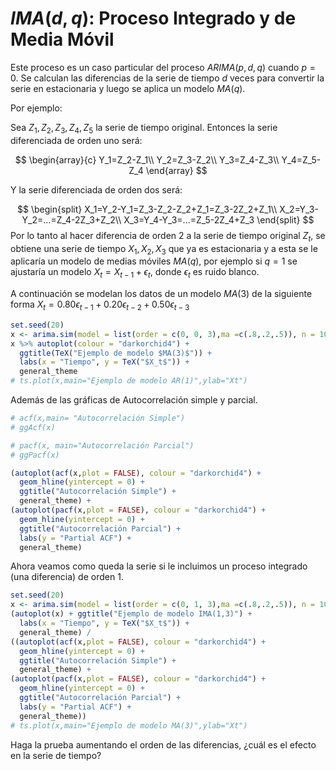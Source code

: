 # $IMA(d,q)$: Proceso Integrado y de Media Móvil

Este proceso es un caso particular del proceso $ARIMA(p,d,q)$ cuando $p=0$. Se calculan las diferencias de la serie de tiempo $d$ veces para convertir la serie en estacionaria y luego se aplica un modelo $MA(q)$.

Por ejemplo: 

Sea $Z_1, Z_2, Z_3, Z_4, Z_5$ la serie de tiempo original. Entonces la serie diferenciada de orden uno será:

$$
\begin{array}{c}
Y_1=Z_2-Z_1\\
Y_2=Z_3-Z_2\\
Y_3=Z_4-Z_3\\
Y_4=Z_5-Z_4
\end{array}
$$

Y la serie diferenciada de orden dos será:

$$
\begin{split}
X_1=Y_2-Y_1=Z_3-Z_2-Z_2+Z_1=Z_3-2Z_2+Z_1\\
X_2=Y_3-Y_2=...=Z_4-2Z_3+Z_2\\
X_3=Y_4-Y_3=...=Z_5-2Z_4+Z_3
\end{split}
$$
Por lo tanto al hacer diferencia de orden 2 a la serie de tiempo original $Z_t$, se obtiene una serie de tiempo $X_1, X_2, X_3$ que ya es estacionaria y a esta se le aplicaría un modelo de medias móviles $MA(q)$, por ejemplo si $q=1$ se ajustaría un modelo $X_t=X_{t-1}+\epsilon_t$, donde $\epsilon_t$ es ruido blanco.

A continuación se modelan los datos de un modelo $MA(3)$ de la siguiente forma $X_t=0.80\epsilon_{t-1}+0.20\epsilon_{t-2}+0.50\epsilon_{t-3}$

```r
set.seed(20)
x <- arima.sim(model = list(order = c(0, 0, 3),ma =c(.8,.2,.5)), n = 100)
x %>% autoplot(colour = "darkorchid4") + 
  ggtitle(TeX("Ejemplo de modelo $MA(3)$")) +
  labs(x = "Tiempo", y = TeX("$X_t$")) +
  general_theme
# ts.plot(x,main="Ejemplo de modelo AR(1)",ylab="Xt")
```

Además de las gráficas de Autocorrelación simple y parcial.

```r
# acf(x,main= "Autocorrelación Simple")
# ggAcf(x)

# pacf(x, main="Autocorrelación Parcial")
# ggPacf(x)

(autoplot(acf(x,plot = FALSE), colour = "darkorchid4") + 
  geom_hline(yintercept = 0) +
  ggtitle("Autocorrelación Simple") +
  general_theme) + 
(autoplot(pacf(x,plot = FALSE), colour = "darkorchid4") + 
  geom_hline(yintercept = 0) +
  ggtitle("Autocorrelación Parcial") +
  labs(y = "Partial ACF") + 
  general_theme)
```

Ahora veamos como queda la serie si le incluimos un proceso integrado (una diferencia) de orden 1.

```r
set.seed(20)
x <- arima.sim(model = list(order = c(0, 1, 3),ma =c(.8,.2,.5)), n = 100)
(autoplot(x) + ggtitle("Ejemplo de modelo IMA(1,3)") +  
  labs(x = "Tiempo", y = TeX("$X_t$")) +
  general_theme) / 
((autoplot(acf(x,plot = FALSE), colour = "darkorchid4") + 
  geom_hline(yintercept = 0) +
  ggtitle("Autocorrelación Simple") +
  general_theme) + 
(autoplot(pacf(x,plot = FALSE), colour = "darkorchid4") + 
  geom_hline(yintercept = 0) +
  ggtitle("Autocorrelación Parcial") +
  labs(y = "Partial ACF") + 
  general_theme))
# ts.plot(x,main="Ejemplo de modelo MA(3)",ylab="Xt")
```

Haga la prueba aumentando el orden de las diferencias, ¿cuál es el efecto en la serie de tiempo?
